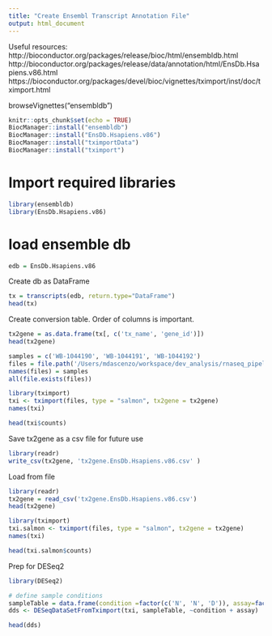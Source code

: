 ```yaml
---
title: "Create Ensembl Transcript Annotation File"
output: html_document
---
```


Useful resources:
http://bioconductor.org/packages/release/bioc/html/ensembldb.html
http://bioconductor.org/packages/release/data/annotation/html/EnsDb.Hsapiens.v86.html
https://bioconductor.org/packages/devel/bioc/vignettes/tximport/inst/doc/tximport.html

browseVignettes("ensembldb")


```r
knitr::opts_chunk$set(echo = TRUE)
BiocManager::install("ensembldb")
BiocManager::install("EnsDb.Hsapiens.v86")
BiocManager::install("tximportData")
BiocManager::install("tximport")
```

# Import required libraries
```r
library(ensembldb)
library(EnsDb.Hsapiens.v86)
```

# load ensemble db
```r
edb = EnsDb.Hsapiens.v86
```

Create db as DataFrame
```r
tx = transcripts(edb, return.type="DataFrame")
head(tx)
```

Create conversion table. Order of columns is important.
```r
tx2gene = as.data.frame(tx[, c('tx_name', 'gene_id')])
head(tx2gene)
```

```r
samples = c('WB-1044190', 'WB-1044191', 'WB-1044192')
files = file.path('/Users/mdascenzo/workspace/dev_analysis/rnaseq_pipeline/salmon', samples, 'quant.sf')
names(files) = samples 
all(file.exists(files))
```

```r
library(tximport)
txi <- tximport(files, type = "salmon", tx2gene = tx2gene)
names(txi)
```


```r
head(txi$counts)
```

Save tx2gene as a csv file for future use
```r
library(readr)
write_csv(tx2gene, 'tx2gene.EnsDb.Hsapiens.v86.csv' )
```

Load from file
```r
library(readr)
tx2gene = read_csv('tx2gene.EnsDb.Hsapiens.v86.csv')
head(tx2gene)
```


```r
library(tximport)
txi.salmon <- tximport(files, type = "salmon", tx2gene = tx2gene)
names(txi)
```

```r
head(txi.salmon$counts)
```

Prep for DESeq2
```r
library(DESeq2)

# define sample conditions
sampleTable = data.frame(condition =factor(c('N', 'N', 'D')), assay=factor(c('1', '2', '1')))
dds <- DESeqDataSetFromTximport(txi, sampleTable, ~condition + assay)

head(dds)       
```










